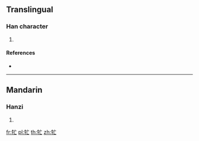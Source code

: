{{character info/new}}
==Translingual==

===Han character===
{{Han char|rn=93|rad=牛|as=03|sn=7|four=|canj=HQYV}}

# {{defn|Han|sort=牛03}}

====References====
* {{Han ref|kx=0698.041|hdz=31802.050|uh=7264|ud=29284}}

----

==Mandarin==

===Hanzi===
{{cmn-hanzi|pin=[[máng]] ([[mang2]])|wg=mang<sup>2</sup>}}

# {{defn|lang=cmn|sort=牛03}}

[[fr:牤]]
[[pl:牤]]
[[th:牤]]
[[zh:牤]]